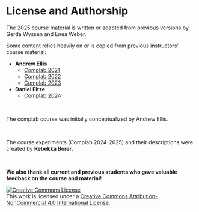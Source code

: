 # License and Authorship {.unnumbered}

The 2025 course material is written or adapted from previous versions by Gerda Wyssen and Enea Weber.

Some content relies heavily on or is copied from previous instructors' course material:

- __Andrew Ellis__
    - [Complab 2021](https://kogpsy.github.io/neuroscicomplab/)    
    - [Complab 2022](https://kogpsy.github.io/neuroscicomplabFS22/)
    - [Complab 2023](https://kogpsy.github.io/neuroscicomplabFS23/)
    
- __Daniel Fitze__
    - [Complab 2024](https://kogpsy.github.io/neuroscicomplabFS24/)

<br>

The complab course was initially conceptualized by Andrew Ellis. 

<br>

The course experiments (Complab 2024-2025) and their descriptions were created by __Rebekka Borer__.

<br>

__We also thank all current and previous students who gave valuable feedback on the course and material!__

<a rel="license" href="http://creativecommons.org/licenses/by-nc/4.0/"><img alt="Creative Commons License" style="border-width:0" src="https://i.creativecommons.org/l/by-nc/4.0/88x31.png" /></a><br />This work is licensed under a <a rel="license" href="http://creativecommons.org/licenses/by-nc/4.0/">Creative Commons Attribution-NonCommercial 4.0 International License</a>.

